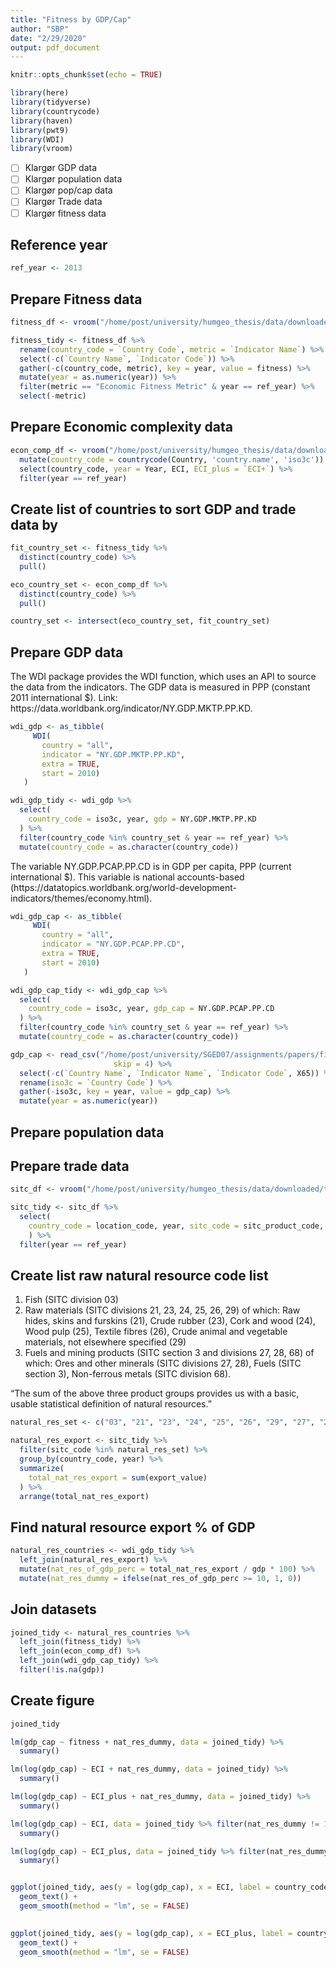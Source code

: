 ```yaml
---
title: "Fitness by GDP/Cap"
author: "SBP"
date: "2/29/2020"
output: pdf_document
---
```


```r
knitr::opts_chunk$set(echo = TRUE)
```

```r
library(here)
library(tidyverse)
library(countrycode)
library(haven)
library(pwt9)
library(WDI)
library(vroom)
```


- [ ] Klargør GDP data
- [ ] Klargør population data
- [ ] Klargør pop/cap data
- [ ] Klargør Trade data
- [ ] Klargør fitness data

## Reference year

```r
ref_year <- 2013
```

## Prepare Fitness data

```r
fitness_df <- vroom("/home/post/university/humgeo_thesis/data/downloaded/Economic_Fitness_CSV/Data.csv")

fitness_tidy <- fitness_df %>%
  rename(country_code = `Country Code`, metric = `Indicator Name`) %>%
  select(-c(`Country Name`, `Indicator Code`)) %>%
  gather(-c(country_code, metric), key = year, value = fitness) %>%
  mutate(year = as.numeric(year)) %>%
  filter(metric == "Economic Fitness Metric" & year == ref_year) %>%
  select(-metric)
```

## Prepare Economic complexity data

```r
econ_comp_df <- vroom("/home/post/university/humgeo_thesis/data/downloaded/Economic Complexity/eci_country_rankings_2013_2017.csv") %>%
  mutate(country_code = countrycode(Country, 'country.name', 'iso3c')) %>%
  select(country_code, year = Year, ECI, ECI_plus = `ECI+`) %>%
  filter(year == ref_year)
```


## Create list of countries to sort GDP and trade data by

```r
fit_country_set <- fitness_tidy %>%
  distinct(country_code) %>%
  pull()

eco_country_set <- econ_comp_df %>%
  distinct(country_code) %>%
  pull()

country_set <- intersect(eco_country_set, fit_country_set)
```

## Prepare GDP data
The WDI package provides the WDI function, which uses an API to source the data from the indicators. The GDP data is measured in PPP (constant 2011 international $). Link: https://data.worldbank.org/indicator/NY.GDP.MKTP.PP.KD.

```r
wdi_gdp <- as_tibble(
     WDI(
       country = "all",
       indicator = "NY.GDP.MKTP.PP.KD",
       extra = TRUE,
       start = 2010)
   ) 

wdi_gdp_tidy <- wdi_gdp %>% 
  select(
    country_code = iso3c, year, gdp = NY.GDP.MKTP.PP.KD
  ) %>%
  filter(country_code %in% country_set & year == ref_year) %>%
  mutate(country_code = as.character(country_code))

```

The variable NY.GDP.PCAP.PP.CD is in GDP per capita, PPP (current international $). This variable is national accounts-based (https://datatopics.worldbank.org/world-development-indicators/themes/economy.html).

```r
wdi_gdp_cap <- as_tibble(
     WDI(
       country = "all",
       indicator = "NY.GDP.PCAP.PP.CD",
       extra = TRUE,
       start = 2010)
   )

wdi_gdp_cap_tidy <- wdi_gdp_cap %>% 
  select(
    country_code = iso3c, year, gdp_cap = NY.GDP.PCAP.PP.CD
  ) %>%
  filter(country_code %in% country_set & year == ref_year) %>%
  mutate(country_code = as.character(country_code))

gdp_cap <- read_csv("/home/post/university/SGED07/assignments/papers/final_folder/data/API_NY.GDP.PCAP.PP.KD_DS2_en_csv_v2_867594/gdp_cap_ppp_2011_int_doll.csv",
                       skip = 4) %>%
  select(-c(`Country Name`, `Indicator Name`, `Indicator Code`, X65)) %>%
  rename(iso3c = `Country Code`) %>%
  gather(-iso3c, key = year, value = gdp_cap) %>%
  mutate(year = as.numeric(year))
```

## Prepare population data

## Prepare trade data

```r
sitc_df <- vroom("/home/post/university/humgeo_thesis/data/downloaded/trade/country_sitcproduct2digit_year.tab", delim = "\t")

sitc_tidy <- sitc_df %>%
  select(
    country_code = location_code, year, sitc_code = sitc_product_code, export_value
    ) %>%
  filter(year == ref_year)
```

## Create list raw natural resource code list

1. Fish (SITC division 03)
2. Raw materials (SITC divisions 21, 23, 24, 25, 26, 29)
of which: Raw hides, skins and furskins (21), Crude rubber (23), Cork and wood (24), Wood pulp (25), Textile fibres (26), Crude animal and vegetable materials, not elsewhere specified (29)
3. Fuels and mining products (SITC section 3 and divisions 27, 28, 68) of which: Ores and other minerals (SITC divisions 27, 28), Fuels (SITC section 3), Non-ferrous metals (SITC division 68). 

"The sum of the above three product groups provides us with a basic, usable statistical definition of natural resources." 

```r
natural_res_set <- c("03", "21", "23", "24", "25", "26", "29", "27", "28", "68", "32", "33", "34", "35")

natural_res_export <- sitc_tidy %>% 
  filter(sitc_code %in% natural_res_set) %>%
  group_by(country_code, year) %>%
  summarize(
    total_nat_res_export = sum(export_value)
  ) %>%
  arrange(total_nat_res_export)

```

## Find natural resource export % of GDP

```r
natural_res_countries <- wdi_gdp_tidy %>%
  left_join(natural_res_export) %>%
  mutate(nat_res_of_gdp_perc = total_nat_res_export / gdp * 100) %>%
  mutate(nat_res_dummy = ifelse(nat_res_of_gdp_perc >= 10, 1, 0))

```

## Join datasets

```r
joined_tidy <- natural_res_countries %>%
  left_join(fitness_tidy) %>%
  left_join(econ_comp_df) %>%
  left_join(wdi_gdp_cap_tidy) %>%
  filter(!is.na(gdp)) 
```

## Create figure

```r
joined_tidy

lm(gdp_cap ~ fitness + nat_res_dummy, data = joined_tidy) %>%
  summary()

lm(log(gdp_cap) ~ ECI + nat_res_dummy, data = joined_tidy) %>%
  summary()

lm(log(gdp_cap) ~ ECI_plus + nat_res_dummy, data = joined_tidy) %>%
  summary()

lm(log(gdp_cap) ~ ECI, data = joined_tidy %>% filter(nat_res_dummy != 1)) %>%
  summary()

lm(log(gdp_cap) ~ ECI_plus, data = joined_tidy %>% filter(nat_res_dummy != 1)) %>%
  summary()


ggplot(joined_tidy, aes(y = log(gdp_cap), x = ECI, label = country_code, col = as.factor(nat_res_dummy))) +
  geom_text() +
  geom_smooth(method = "lm", se = FALSE)
  

ggplot(joined_tidy, aes(y = log(gdp_cap), x = ECI_plus, label = country_code, col = as.factor(nat_res_dummy))) +
  geom_text() +
  geom_smooth(method = "lm", se = FALSE)

```

```r

```


